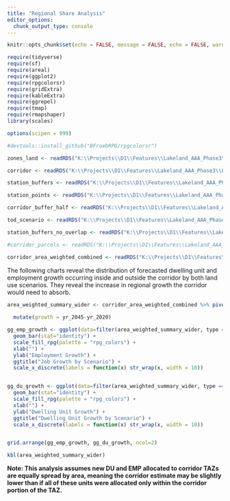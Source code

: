 ```yaml
---
title: "Regional Share Analysis"
editor_options: 
  chunk_output_type: console
---
```


```r
knitr::opts_chunk$set(echo = FALSE, message = FALSE, echo = FALSE, warning = FALSE)

require(tidyverse)
require(sf)
require(areal)
require(ggplot2)
require(rpgcolorsr)
require(gridExtra)
require(kableExtra)
require(ggrepel)
require(tmap)
require(rmapshaper)
library(scales)

options(scipen = 999)

#devtools::install_github("BFroebRPG/rpgcolorsr")

```

```r

zones_land <- readRDS("K:\\Projects\\D1\\Features\\Lakeland_AAA_Phase3\\US98\\TOD_Land_Use_Analysis\\zones_land.rds")

corridor <- readRDS("K:\\Projects\\D1\\Features\\Lakeland_AAA_Phase3\\US98\\TOD_Land_Use_Analysis\\corridor.rds")

station_buffers <- readRDS("K:\\Projects\\D1\\Features\\Lakeland_AAA_Phase3\\US98\\TOD_Land_Use_Analysis\\station_buffers.rds")

station_points <- readRDS("K:\\Projects\\D1\\Features\\Lakeland_AAA_Phase3\\US98\\TOD_Land_Use_Analysis\\station_points.rds")

corridor_buffer_half <- readRDS("K:\\Projects\\D1\\Features\\Lakeland_AAA_Phase3\\US98\\TOD_Land_Use_Analysis\\corridor_buffer_half.rds")

tod_scenario <- readRDS("K:\\Projects\\D1\\Features\\Lakeland_AAA_Phase3\\US98\\TOD_Land_Use_Analysis\\tod_scenario.rds")

station_buffers_no_overlap <- readRDS("K:\\Projects\\D1\\Features\\Lakeland_AAA_Phase3\\US98\\TOD_Land_Use_Analysis\\station_buffers_no_overlap.rds")

#corridor_parcels <- readRDS("K:\\Projects\\D1\\Features\\Lakeland_AAA_Phase3\\US98\\TOD_Land_Use_Analysis\\corridor_parcels.rds")

corridor_area_weighted_combined <- readRDS("K:\\Projects\\D1\\Features\\Lakeland_AAA_Phase3\\US98\\TOD_Land_Use_Analysis\\area_weighted_corridor_combined.rds")

```

The following charts reveal the distribution of forecasted dwelling unit and employment growth occurring inside and outside the corridor by both land use scenarios. They reveal the increase in regional growth the corridor would need to absorb.


```r

area_weighted_summary_wider <- corridor_area_weighted_combined %>% pivot_wider(names_from = year, 
                                                                               values_from = count, names_prefix = "yr_") %>% 
  mutate(growth = yr_2045-yr_2020)

```



```r

gg_emp_growth <- ggplot(data=filter(area_weighted_summary_wider, type == "emp"), aes(x=scenario, y=growth, fill=area)) +
  geom_bar(stat="identity") +
  scale_fill_rpg(palette = "rpg_colors") +
  xlab("") +
  ylab("Employment Growth") +
  ggtitle("Job Growth by Scenario") +
  scale_x_discrete(labels = function(x) str_wrap(x, width = 10))


gg_du_growth <- ggplot(data=filter(area_weighted_summary_wider, type == "du"), aes(x=scenario, y=growth, fill=area)) +
  geom_bar(stat="identity") +
  scale_fill_rpg(palette = "rpg_colors") +
  xlab("") +
  ylab("Dwelling Unit Growth") +
  ggtitle("Dwelling Unit Growth by Scenario") +
  scale_x_discrete(labels = function(x) str_wrap(x, width = 10))


grid.arrange(gg_emp_growth, gg_du_growth, ncol=2)


```


```r
kbl(area_weighted_summary_wider)
```



**Note: This analysis assumes new DU and EMP allocated to corridor TAZs are equally spread by area, meaning the corridor estimate may be slightly lower than if all of these units were allocated only within the corridor portion of the TAZ.**